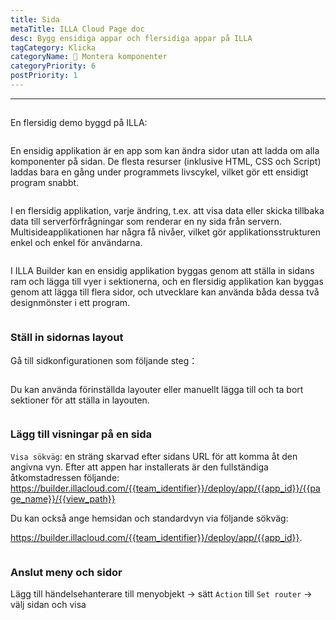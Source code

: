 ```yaml
---
title: Sida
metaTitle: ILLA Cloud Page doc
desc: Bygg ensidiga appar och flersidiga appar på ILLA
tagCategory: Klicka
categoryName: 🧬 Montera komponenter
categoryPriority: 6
postPriority: 1
---
```


* * *

## <h2 hidden>Sida</h2>

En flersidig demo byggd på ILLA: 

<img src='https://cdn.illacloud.com/official-website/img/docs/assemble/page1.gif' alt="" />

En ensidig applikation är en app som kan ändra sidor utan att ladda om alla komponenter på sidan. De flesta resurser (inklusive HTML, CSS och Script) laddas bara en gång under programmets livscykel, vilket gör ett ensidigt program snabbt.

<img src='https://cdn.illacloud.com/official-website/img/docs/assemble/page2.png' alt="" />

I en flersidig applikation, varje ändring, t.ex. att visa data eller skicka tillbaka data till serverförfrågningar som renderar en ny sida från servern. Multisideapplikationen har några få nivåer, vilket gör applikationsstrukturen enkel och enkel för användarna.

<img src='https://cdn.illacloud.com/official-website/img/docs/assemble/page3.png' alt="" />

I ILLA Builder kan en ensidig applikation byggas genom att ställa in sidans ram och lägga till vyer i sektionerna, och en flersidig applikation kan byggas genom att lägga till flera sidor, och utvecklare kan använda båda dessa två designmönster i ett program.

<img src='https://cdn.illacloud.com/official-website/img/docs/assemble/page4.png' alt="" />

### Ställ in sidornas layout

Gå till sidkonfigurationen som följande steg：

<img src='https://cdn.illacloud.com/official-website/img/docs/assemble/page5.png' alt="" />

Du kan använda förinställda layouter eller manuellt lägga till och ta bort sektioner för att ställa in layouten. 

<img src='https://cdn.illacloud.com/official-website/img/docs/assemble/page6.gif' alt="" />

### Lägg till visningar på en sida

`Visa sökväg`: en sträng skarvad efter sidans URL för att komma åt den angivna vyn. Efter att appen har installerats är den fullständiga åtkomstadressen följande: https://builder.illacloud.com/{{team_identifier}}/deploy/app/{{app_id}}/{{page_name}}/{{view_path}}

Du kan också ange hemsidan och standardvyn via följande sökväg:

https://builder.illacloud.com/{{team_identifier}}/deploy/app/{{app_id}}. 

<img src='https://cdn.illacloud.com/official-website/img/docs/assemble/page7.png' alt="" />

### Anslut meny och sidor

Lägg till händelsehanterare till menyobjekt → sätt `Action` till `Set router` → välj sidan och visa

<img src='https://cdn.illacloud.com/official-website/img/docs/assemble/page8.gif' alt="" />

